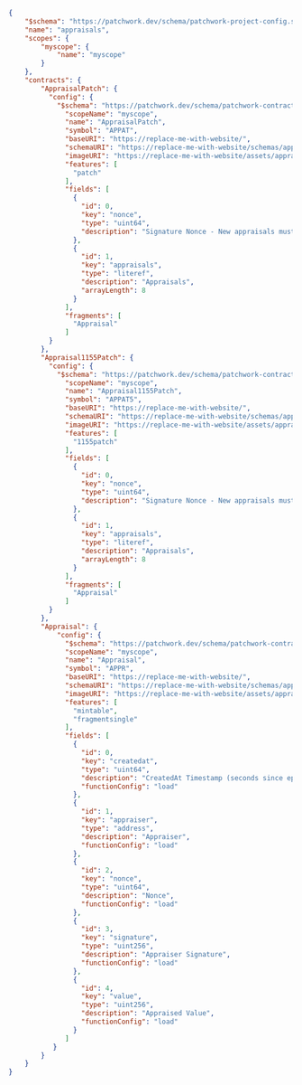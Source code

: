 
```json
{
    "$schema": "https://patchwork.dev/schema/patchwork-project-config.schema.json",
    "name": "appraisals",
    "scopes": {
        "myscope": {
            "name": "myscope"
        }
    },
    "contracts": {
        "AppraisalPatch": {
          "config": {
            "$schema": "https://patchwork.dev/schema/patchwork-contract-config.schema.json",
              "scopeName": "myscope",
              "name": "AppraisalPatch",
              "symbol": "APPAT",
              "baseURI": "https://replace-me-with-website/",
              "schemaURI": "https://replace-me-with-website/schemas/appraisalpatch.json",
              "imageURI": "https://replace-me-with-website/assets/appraisalpatch/{tokenID}",
              "features": [
                "patch"
              ],
              "fields": [
                {
                  "id": 0,
                  "key": "nonce",
                  "type": "uint64",
                  "description": "Signature Nonce - New appraisals must be greater"
                },
                {
                  "id": 1,
                  "key": "appraisals",
                  "type": "literef",
                  "description": "Appraisals",
                  "arrayLength": 8
                }
              ],
              "fragments": [
                "Appraisal"
              ]
          }
        },
        "Appraisal1155Patch": {
          "config": {
            "$schema": "https://patchwork.dev/schema/patchwork-contract-config.schema.json",
              "scopeName": "myscope",
              "name": "Appraisal1155Patch",
              "symbol": "APPAT5",
              "baseURI": "https://replace-me-with-website/",
              "schemaURI": "https://replace-me-with-website/schemas/appraisal1155patch.json",
              "imageURI": "https://replace-me-with-website/assets/appraisal1155patch/{tokenID}",
              "features": [
                "1155patch"
              ],
              "fields": [
                {
                  "id": 0,
                  "key": "nonce",
                  "type": "uint64",
                  "description": "Signature Nonce - New appraisals must be greater"
                },
                {
                  "id": 1,
                  "key": "appraisals",
                  "type": "literef",
                  "description": "Appraisals",
                  "arrayLength": 8
                }
              ],
              "fragments": [
                "Appraisal"
              ]
          }
        },
        "Appraisal": {
            "config": {
              "$schema": "https://patchwork.dev/schema/patchwork-contract-config.schema.json",
              "scopeName": "myscope",
              "name": "Appraisal",
              "symbol": "APPR",
              "baseURI": "https://replace-me-with-website/",
              "schemaURI": "https://replace-me-with-website/schemas/appraisal.json",
              "imageURI": "https://replace-me-with-website/assets/appraisal/{tokenID}",
              "features": [
                "mintable",
                "fragmentsingle"
              ],
              "fields": [
                {
                  "id": 0,
                  "key": "createdat",
                  "type": "uint64",
                  "description": "CreatedAt Timestamp (seconds since epoch)",
                  "functionConfig": "load"
                },
                {
                  "id": 1,
                  "key": "appraiser",
                  "type": "address",
                  "description": "Appraiser",
                  "functionConfig": "load"
                },
                {
                  "id": 2,
                  "key": "nonce",
                  "type": "uint64",
                  "description": "Nonce",
                  "functionConfig": "load"
                },
                {
                  "id": 3,
                  "key": "signature",
                  "type": "uint256",
                  "description": "Appraiser Signature",
                  "functionConfig": "load"
                },
                {
                  "id": 4,
                  "key": "value",
                  "type": "uint256",
                  "description": "Appraised Value",
                  "functionConfig": "load"
                }
              ]
           }
        }
    }
}
```